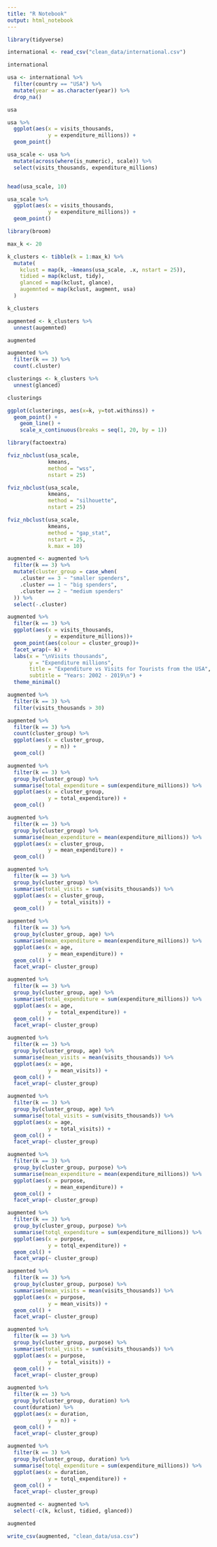 ```yaml
---
title: "R Notebook"
output: html_notebook
---
```



```r
library(tidyverse)
```


```r
international <- read_csv("clean_data/international.csv")

international
```


```r
usa <- international %>% 
  filter(country == "USA") %>% 
  mutate(year = as.character(year)) %>% 
  drop_na()

usa
```


```r
usa %>% 
  ggplot(aes(x = visits_thousands,
             y = expenditure_millions)) +
  geom_point()
```


```r
usa_scale <- usa %>%
  mutate(across(where(is_numeric), scale)) %>% 
  select(visits_thousands, expenditure_millions)


head(usa_scale, 10)
```


```r
usa_scale %>% 
  ggplot(aes(x = visits_thousands,
             y = expenditure_millions)) +
  geom_point()
```



```r
library(broom)

max_k <- 20

k_clusters <- tibble(k = 1:max_k) %>% 
  mutate(
    kclust = map(k, ~kmeans(usa_scale, .x, nstart = 25)),
    tidied = map(kclust, tidy),
    glanced = map(kclust, glance),
    augemnted = map(kclust, augment, usa)
  )

k_clusters
```


```r
augmented <- k_clusters %>% 
  unnest(augemnted)

augmented
```


```r
augmented %>% 
  filter(k == 3) %>% 
  count(.cluster)
```



```r
clusterings <- k_clusters %>% 
  unnest(glanced)

clusterings
```


```r
ggplot(clusterings, aes(x=k, y=tot.withinss)) +
  geom_point() +
    geom_line() +
    scale_x_continuous(breaks = seq(1, 20, by = 1))
```


```r
library(factoextra)
```


```r
fviz_nbclust(usa_scale, 
             kmeans, 
             method = "wss", 
             nstart = 25)
```


```r
fviz_nbclust(usa_scale, 
             kmeans, 
             method = "silhouette", 
             nstart = 25)
```


```r
fviz_nbclust(usa_scale, 
             kmeans, 
             method = "gap_stat", 
             nstart = 25, 
             k.max = 10)
```



```r
augmented <- augmented %>%
  filter(k == 3) %>% 
  mutate(cluster_group = case_when(
    .cluster == 3 ~ "smaller spenders",
    .cluster == 1 ~ "big spenders",
    .cluster == 2 ~ "medium spenders"
  )) %>% 
  select(-.cluster)
```



```r
augmented %>% 
  filter(k == 3) %>% 
  ggplot(aes(x = visits_thousands,
             y = expenditure_millions))+
  geom_point(aes(colour = cluster_group))+
  facet_wrap(~ k) +
  labs(x = "\nVisits thousands",
       y = "Expenditure millions",
       title = "Expenditure vs Visits for Tourists from the USA",
       subtitle = "Years: 2002 - 2019\n") + 
  theme_minimal()
```



```r
augmented %>% 
  filter(k == 3) %>% 
  filter(visits_thousands > 30)
```


```r
augmented %>% 
  filter(k == 3) %>%
  count(cluster_group) %>% 
  ggplot(aes(x = cluster_group,
             y = n)) +
  geom_col()
```


```r
augmented %>% 
  filter(k == 3) %>% 
  group_by(cluster_group) %>% 
  summarise(total_expenditure = sum(expenditure_millions)) %>% 
  ggplot(aes(x = cluster_group,
             y = total_expenditure)) +
  geom_col() 
```


```r
augmented %>% 
  filter(k == 3) %>% 
  group_by(cluster_group) %>% 
  summarise(mean_expenditure = mean(expenditure_millions)) %>% 
  ggplot(aes(x = cluster_group,
             y = mean_expenditure)) +
  geom_col()
```


```r
augmented %>% 
  filter(k == 3) %>% 
  group_by(cluster_group) %>% 
  summarise(total_visits = sum(visits_thousands)) %>% 
  ggplot(aes(x = cluster_group,
             y = total_visits)) +
  geom_col() 
```


```r
augmented %>% 
  filter(k == 3) %>% 
  group_by(cluster_group, age) %>% 
  summarise(mean_expenditure = mean(expenditure_millions)) %>% 
  ggplot(aes(x = age,
             y = mean_expenditure)) +
  geom_col() +
  facet_wrap(~ cluster_group)
```


```r
augmented %>% 
  filter(k == 3) %>% 
  group_by(cluster_group, age) %>% 
  summarise(total_expenditure = sum(expenditure_millions)) %>% 
  ggplot(aes(x = age,
             y = total_expenditure)) +
  geom_col() +
  facet_wrap(~ cluster_group)
```


```r
augmented %>% 
  filter(k == 3) %>% 
  group_by(cluster_group, age) %>% 
  summarise(mean_visits = mean(visits_thousands)) %>% 
  ggplot(aes(x = age,
             y = mean_visits)) +
  geom_col() +
  facet_wrap(~ cluster_group)
```


```r
augmented %>% 
  filter(k == 3) %>% 
  group_by(cluster_group, age) %>% 
  summarise(total_visits = sum(visits_thousands)) %>% 
  ggplot(aes(x = age,
             y = total_visits)) +
  geom_col() +
  facet_wrap(~ cluster_group)
```


```r
augmented %>% 
  filter(k == 3) %>% 
  group_by(cluster_group, purpose) %>% 
  summarise(mean_expenditure = mean(expenditure_millions)) %>% 
  ggplot(aes(x = purpose,
             y = mean_expenditure)) +
  geom_col() +
  facet_wrap(~ cluster_group)
```


```r
augmented %>% 
  filter(k == 3) %>% 
  group_by(cluster_group, purpose) %>% 
  summarise(totql_expenditure = sum(expenditure_millions)) %>% 
  ggplot(aes(x = purpose,
             y = totql_expenditure)) +
  geom_col() +
  facet_wrap(~ cluster_group)
```


```r
augmented %>% 
  filter(k == 3) %>% 
  group_by(cluster_group, purpose) %>% 
  summarise(mean_visits = mean(visits_thousands)) %>% 
  ggplot(aes(x = purpose,
             y = mean_visits)) +
  geom_col() +
  facet_wrap(~ cluster_group)
```


```r
augmented %>% 
  filter(k == 3) %>% 
  group_by(cluster_group, purpose) %>% 
  summarise(total_visits = sum(visits_thousands)) %>% 
  ggplot(aes(x = purpose,
             y = total_visits)) +
  geom_col() +
  facet_wrap(~ cluster_group)
```


```r
augmented %>% 
  filter(k == 3) %>% 
  group_by(cluster_group, duration) %>% 
  count(duration) %>% 
  ggplot(aes(x = duration,
             y = n)) +
  geom_col() +
  facet_wrap(~ cluster_group)
```


```r
augmented %>% 
  filter(k == 3) %>% 
  group_by(cluster_group, duration) %>% 
  summarise(totql_expenditure = sum(expenditure_millions)) %>% 
  ggplot(aes(x = duration,
             y = totql_expenditure)) +
  geom_col() +
  facet_wrap(~ cluster_group)
```


```r
augmented <- augmented %>%
  select(-c(k, kclust, tidied, glanced))

augmented
```


```r
write_csv(augmented, "clean_data/usa.csv")
```







